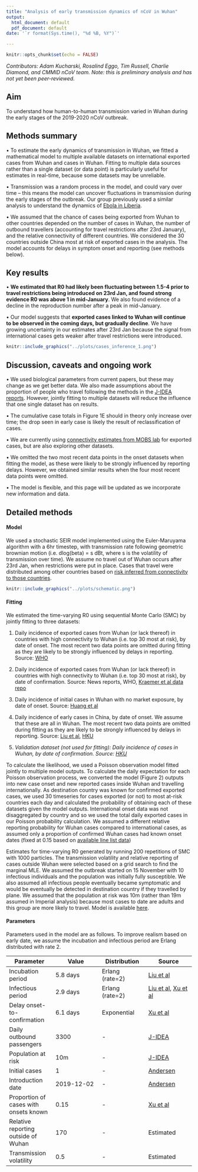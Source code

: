 ```yaml
---
title: "Analysis of early transmission dynamics of nCoV in Wuhan"
output:
  html_document: default
  pdf_document: default
date: '`r format(Sys.time(), "%d %B, %Y")`'

---
```


```r
knitr::opts_chunk$set(echo = FALSE)
```

*Contributors: Adam Kucharski, Rosalind Eggo, Tim Russell, Charlie Diamond, and CMMID nCoV team.*
*Note: this is preliminary analysis and has not yet been peer-reviewed.*

## Aim

To understand how human-to-human transmission varied in Wuhan during the early stages of the 2019-2020 nCoV outbreak.

## Methods summary

• To estimate the early dynamics of transmission in Wuhan, we fitted a mathematical model to multiple available datasets on international exported cases from Wuhan and cases in Wuhan. Fitting to multiple data sources rather than a single dataset (or data point) is particularly useful for estimates in real-time, because some datasets may be unreliable. 

• Transmission was a random process in the model, and could vary over time -- this means the model can uncover fluctuations in transmission during the early stages of the outbreak. Our group previously used a similar analysis to understand the dynamics of [Ebola in Liberia](https://www.ncbi.nlm.nih.gov/pmc/articles/PMC5394640/).

• We assumed that the chance of cases being exported from Wuhan to other countries depended on the number of cases in Wuhan, the number of outbound travellers (accounting for travel restrictions after 23rd January), and the relative connectivity of different countries. We considered the 30 countries outside China most at risk of exported cases in the analysis. The model accounts for delays in symptom onset and reporting (see methods below).

## Key results

• **We estimated that R0 had likely been fluctuating between 1.5-4 prior to travel restrictions being introduced on 23rd Jan, and found strong evidence R0 was above 1 in mid-January**. We also found evidence of a decline in the reproduction number after a peak in mid-January.

• Our model suggests that **exported cases linked to Wuhan will continue to be observed in the coming days, but gradually decline**. We have growing uncertainty in our estimates after 23rd Jan because the signal from international cases gets weaker after travel restrictions were introduced.


```r
knitr::include_graphics("../plots/cases_inference_1.png")
```

## Discussion, caveats and ongoing work

• We used biological parameters from current papers, but these may change as we get better data. We also made assumptions about the proportion of people who travel following the methods in the [J-IDEA reports](https://www.imperial.ac.uk/mrc-global-infectious-disease-analysis/news--wuhan-coronavirus/). However, jointly fitting to multiple datasets will reduce the influence that one single dataset has on results.

• The cumulative case totals in Figure 1E should in theory only increase over time; the drop seen in early case is likely the result of reclassification of cases.

• We are currently using [connectivity estimates from MOBS lab](https://www.mobs-lab.org/2019ncov.html) for exported cases, but are also exploring other datasets.

• We omitted the two most recent data points in the onset datasets when fitting the model, as these were likely to be strongly influenced by reporting delays. However, we obtained similar results when the four most recent data points were omitted.

• The model is flexible, and this page will be updated as we incorporate new information and data.


## Detailed methods

#### Model

We used a stochastic SEIR model implemented using the Euler-Maruyama algorithm with a 6hr timestep, with transmission rate following geometric brownian motion (i.e. dlog(beta) = s dBt, where s is the volatility of transmission over time). We assume no travel out of Wuhan occurs after 23rd Jan, when restrictions were put in place. Cases that travel were distributed among other countries based on [risk inferred from connectivity to those countries](https://www.mobs-lab.org/2019ncov.html).

```r
knitr::include_graphics("../plots/schematic.png")
```

#### Fitting

We estimated the time-varying R0 using sequential Monte Carlo (SMC) by jointly fitting to three datasets:

1. Daily incidence of exported cases from Wuhan (or lack thereof) in countries with high connectivity to Wuhan (i.e. top 30 most at risk), by date of onset.  The most recent two data points are omitted during fitting as they are likely to be strongly influenced by delays in reporting. Source: [WHO](https://www.who.int/docs/default-source/coronaviruse/situation-reports/20200126-sitrep-6-2019--ncov.pdf) 

1. Daily incidence of exported cases from Wuhan (or lack thereof) in countries with high connectivity to Wuhan (i.e. top 30 most at risk), by date of confirmation. Source: News reports, WHO, [Kraemer et al data repo](https://docs.google.com/spreadsheets/d/1itaohdPiAeniCXNlntNztZ_oRvjh0HsGuJXUJWET008/edit?usp=sharing)

1. Daily incidence of initial cases in Wuhan with no market exposure, by date of onset. Source: [Huang et al](https://www.thelancet.com/journals/lancet/article/PIIS0140-6736(20)30183-5/fulltext) 
1. Daily incidence of early cases in China, by date of onset. We assume that these are all in Wuhan.  The most recent two data points are omitted during fitting as they are likely to be strongly influenced by delays in reporting. Source: [Liu et al](https://www.biorxiv.org/content/10.1101/2020.01.25.919787v1), [HKU](https://www.med.hku.hk/f/news/3549/7418/Wuhan-coronavirus-outbreak_AN-UPDATE_20200127.pdf)

1. _Validation dataset (not used for fitting): Daily incidence of cases in Wuhan, by date of confirmation. Source: [HKU](https://www.med.hku.hk/f/news/3549/7418/Wuhan-coronavirus-outbreak_AN-UPDATE_20200127.pdf)_

To calculate the likelihood, we used a Poisson observation model fitted jointly to multiple model outputs. To calculate the daily expectation for each Poisson observation process, we converted the model (Figure 2) outputs into new case onset and new reported cases inside Wuhan and travelling internationally.  As destination country was known for confirmed exported cases, we used 30 timeseries for cases exported (or not) to most at-risk countries each day and calculated the probability of obtaining each of these datasets given the model outputs. International onset data was not disaggregated by country and so we used the total daily exported cases in our Poisson probability calculation. We assumed a different relative reporting probability for Wuhan cases compared to international cases, as assumed only a proportion of confirmed Wuhan cases had known onset dates (fixed at 0.15 based on [available line list data](http://virological.org/t/epidemiological-data-from-the-ncov-2019-outbreak-early-descriptions-from-publicly-available-data/337)) 


Estimates for time-varying R0 generated by running 200 repetitions of SMC with 1000 particles. The transmission volatility and relative reporting of cases outside Wuhan were selected based on a grid search to find the marginal MLE. We assumed the outbreak started on 15 November with 10 infectious individuals and the population was initially fully susceptible. We also assumed all infectious people eventually became symptomatic and would be eventually be detected in destination country if they travelled by plane. We assumed that the population at risk was 10m (rather than 19m assumed in Imperial analysis) because most cases to date are adults and this group are more likely to travel. Model is available [here](https://github.com/adamkucharski/2020-ncov).

#### Parameters

Parameters used in the model are as follows. To improve realism based on early date, we assume the incubation and infectious period are Erlang distributed with rate 2.

| Parameter      | Value | Distribution | Source
| ----------- | ----------- | ----------- | ----------- |
| Incubation period      | 5.8 days       | Erlang (rate=2) | [Liu et al](https://www.biorxiv.org/content/10.1101/2020.01.25.919787v1)
| Infectious period   | 2.9 days        | Erlang (rate=2) | [Liu et al](https://www.biorxiv.org/content/10.1101/2020.01.25.919787v1), [Xu et al](http://virological.org/t/epidemiological-data-from-the-ncov-2019-outbreak-early-descriptions-from-publicly-available-data/337)
| Delay onset-to-confirmation  | 6.1 days        | Exponential | [Xu et al](http://virological.org/t/epidemiological-data-from-the-ncov-2019-outbreak-early-descriptions-from-publicly-available-data/337)
| Daily outbound passengers   | 3300        | - | [J-IDEA](https://www.imperial.ac.uk/mrc-global-infectious-disease-analysis/news--wuhan-coronavirus/)
| Population at risk   | 10m        | - | [J-IDEA](https://www.imperial.ac.uk/mrc-global-infectious-disease-analysis/news--wuhan-coronavirus/)
| Initial cases   | 1        | - | [Andersen](http://virological.org/t/clock-and-tmrca-based-on-27-genomes/347)
| Introduction date  | 2019-12-02        | - | [Andersen](http://virological.org/t/clock-and-tmrca-based-on-27-genomes/347)
| Proportion of cases with onsets known   | 0.15     | - | [Xu et al](https://github.com/beoutbreakprepared/nCoV2019)
| Relative reporting outside of Wuhan   | 170     | - | Estimated
| Transmission volatility   | 0.5        | - | Estimated




